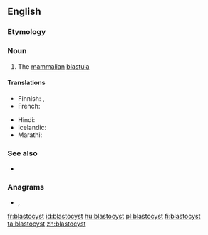 ==English==

===Etymology===
{{prefix|blasto|cyst|lang=en}}

===Noun===
{{en-noun}}

# {{lb|en|biology}} The [[mammalian]] [[blastula]]

====Translations====
{{trans-top|mammalian blastula}}
* Finnish: {{t|fi|alkiorakkula}}, {{t|fi|blastokysti}}
* French: {{t+|fr|blastocyste|m}}
{{trans-mid}}
* Hindi: {{t|hi|कोरकपुटी|tr=kōrakapuṭī|sc=Deva}}
* Icelandic: {{t|is|kímblaðra|f}}
* Marathi: {{t|mr|कोरकपुटी|tr=kōrakapuṭī|sc=Deva}}
{{trans-bottom}}

===See also===
* {{pedia}}

===Anagrams===
* {{l|en|cystoblast}}, {{l|en|cytoblasts}}

[[fr:blastocyst]]
[[id:blastocyst]]
[[hu:blastocyst]]
[[pl:blastocyst]]
[[fi:blastocyst]]
[[ta:blastocyst]]
[[zh:blastocyst]]